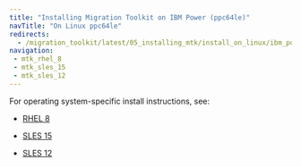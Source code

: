 ```yaml
---
title: "Installing Migration Toolkit on IBM Power (ppc64le)"
navTitle: "On Linux ppc64le"
redirects:
  - /migration_toolkit/latest/05_installing_mtk/install_on_linux/ibm_power_ppcle64/
navigation: 
 - mtk_rhel_8
 - mtk_sles_15
 - mtk_sles_12
---
```


For operating system-specific install instructions, see:


  - [RHEL 8](mtk_rhel_8)

  - [SLES 15](mtk_sles_15)
  - [SLES 12](mtk_sles_12)




